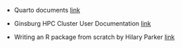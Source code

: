 -   Quarto documents [link](https://quarto.org)

-   Ginsburg HPC Cluster User Documentation [link](https://confluence.columbia.edu/confluence/display/rcs/Ginsburg+HPC+Cluster+User+Documentation)

-   Writing an R package from scratch by Hilary Parker [link](https://hilaryparker.com/2014/04/29/writing-an-r-package-from-scratch/)
